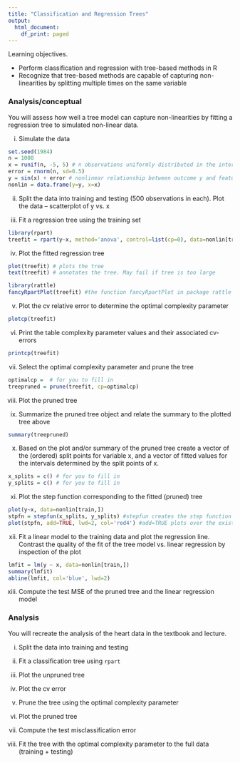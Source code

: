 ```yaml
---
title: "Classification and Regression Trees"
output:
  html_document:
    df_print: paged
---
```

Learning objectives.

- Perform classification and regression with tree-based methods in R
- Recognize that tree-based methods are capable of capturing non-linearities by splitting multiple times on the same variable

### Analysis/conceptual
You will assess how well a tree model can capture non-linearities by fitting a regression tree to simulated non-linear data.

i. Simulate the data

```r
set.seed(1984) 
n = 1000
x = runif(n, -5, 5) # n observations uniformly distributed in the interval -5 to 5
error = rnorm(n, sd=0.5)
y = sin(x) + error # nonlinear relationship between outcome y and feature x
nonlin = data.frame(y=y, x=x)
```

ii. Split the data into training and testing (500 observations in each). Plot the data -- scatterplot of y vs. x

iii. Fit a regression tree using the training set 

```r
library(rpart)
treefit = rpart(y~x, method='anova', control=list(cp=0), data=nonlin[train,]) # Method='anova' indicates regression tree. cp=0 ensures that binary recursive partitioning will not stop early due to lack of improvement in RSS by an amount of at least cp
```

iv. Plot the fitted regression tree

```r
plot(treefit) # plots the tree
text(treefit) # annotates the tree. May fail if tree is too large

library(rattle)
fancyRpartPlot(treefit) #the function fancyRpartPlot in package rattle draws good looking trees!
```

v. Plot the cv relative error to determine the optimal complexity parameter

```r
plotcp(treefit)
```

vi. Print the table complexity parameter values and their associated cv-errors

```r
printcp(treefit)
```

vii. Select the optimal complexity parameter and prune the tree

```r
optimalcp =  # for you to fill in
treepruned = prune(treefit, cp=optimalcp)
```

viii. Plot the pruned tree

ix. Summarize the pruned tree object and relate the summary to the plotted tree above

```r
summary(treepruned)
```

x. Based on the plot and/or summary of the pruned tree create a vector of the (ordered) split points for variable x, and a vector of fitted values for the intervals determined by the split points of x.

```r
x_splits = c() # for you to fill in
y_splits = c() # for you to fill in
```

xi. Plot the step function corresponding to the fitted (pruned) tree

```r
plot(y~x, data=nonlin[train,])
stpfn = stepfun(x_splits, y_splits) #stepfun creates the step function 
plot(stpfn, add=TRUE, lwd=2, col='red4') #add=TRUE plots over the existing plot 
```

xii. Fit a linear model to the training data and plot the regression line. Contrast the quality of the fit of the tree model vs. linear regression by inspection of the plot

```r
lmfit = lm(y ~ x, data=nonlin[train,])
summary(lmfit)
abline(lmfit, col='blue', lwd=2)
```
 
xiii. Compute the test MSE of the pruned tree and the linear regression model


### Analysis
You will recreate the analysis of the heart data in the textbook and lecture. 

i.   Split the data into training and testing

ii.  Fit a classification tree using ``rpart``

iii. Plot the unpruned tree

iv.  Plot the cv error

v. Prune the tree using the optimal complexity parameter

vi. Plot the pruned tree

vii. Compute the test misclassification error

vii. Fit the tree with the optimal complexity parameter to the full data (training + testing)




